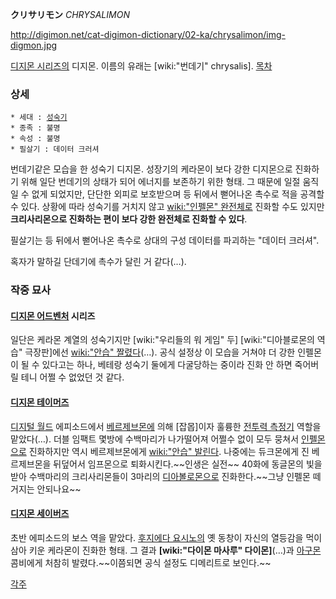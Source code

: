 '''クリサリモン''' ''CHRYSALIMON''

http://digimon.net/cat-digimon-dictionary/02-ka/chrysalimon/img-digmon.jpg

[[디지몬 시리즈]]의 디지몬. 이름의 유래는 [wiki:"번데기" chrysalis].
[[목차]]
=== 상세 ===
 * 세대 : [[성숙기]]
 * 종족 : 불명
 * 속성 : 불명
 * 필살기 : 데이터 크러셔

번데기같은 모습을 한 성숙기 디지몬. 성장기의 케라몬이 보다 강한 디지몬으로 진화하기 위해 일단 번데기의 상태가 되어 에너지를 보존하기 위한 형태. 그 때문에 일절 움직일 수 없게 되었지만, 단단한 외피로 보호받으며 등 뒤에서 뻗어나온 촉수로 적을 공격할 수 있다. 상황에 따라 성숙기를 거치지 않고 [[wiki:"인펠몬" 완전체]]로 진화할 수도 있지만 '''크리사리몬으로 진화하는 편이 보다 강한 완전체로 진화할 수 있다'''.

필살기는 등 뒤에서 뻗어나온 촉수로 상대의 구성 데이터를 파괴하는 "데이터 크러셔".

혹자가 말하길 단데기에 촉수가 달린 거 같다(…).

=== 작중 묘사 ===
==== [[디지몬 어드벤처]] 시리즈 ====
일단은 케라몬 계열의 성숙기지만 [wiki:"우리들의 워 게임" 두] [wiki:"디아블로몬의 역습" 극장판]에선 [[wiki:"안습" 짤렸다]](…). 공식 설정상 이 모습을 거쳐야 더 강한 인펠몬이 될 수 있다고는 하나, 베테랑 성숙기 둘에게 다굴당하는 중이라 진화 안 하면 죽어버릴 테니 어쩔 수 없었던 것 같다.

==== [[디지몬 테이머즈]] ====
[[디지털 월드]] 에피소드에서 [[베르제브몬]]에 의해 [잡몹]이자 훌륭한 [[전투력 측정기]] 역할을 맡았다(…). 더블 임팩트 몇방에 수백마리가 나가떨어져 어쩔수 없이 모두 뭉쳐서 [[인펠몬]]으로 진화하지만 역시 베르제브몬에게 [[wiki:"안습" 발린다]]. 나중에는 듀크몬에게 진 베르제브몬을 뒤덮어서 임프몬으로 퇴화시킨다.~~인생은 실전~~ 40화에 동글몬의 빛을 받아 수백마리의 크리사리몬들이 3마리의 [[디아볼로몬]]으로 진화한다.~~그냥 인펠몬 떼거지는 안되나요~~

==== [[디지몬 세이버즈]] ====
초반 에피소드의 보스 역을 맡았다. [[후지에다 요시노]]의 옛 동창이 자신의 열등감을 먹이삼아 키운 케라몬이 진화한 형태. 그 결과 '''[wiki:"다이몬 마사루" 다이몬]'''(…)과 [[아구몬]] 콤비에게 처참히 발렸다.~~이쯤되면 공식 설정도 디메리트로 보인다.~~

[[각주]]
